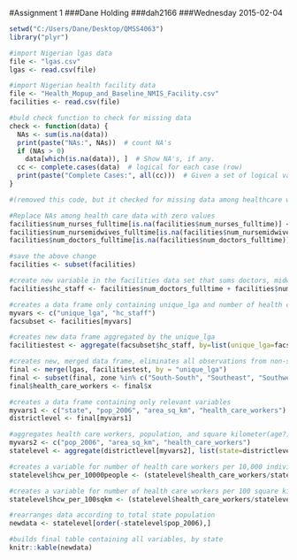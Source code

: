#Assignment 1
###Dane Holding
###dah2166
###Wednesday 2015-02-04

```r
setwd("C:/Users/Dane/Desktop/QMSS4063")
library("plyr")

#import Nigerian lgas data
file <- "lgas.csv"
lgas <- read.csv(file)

#import Nigerian health facility data
file <- "Health_Mopup_and_Baseline_NMIS_Facility.csv"
facilities <- read.csv(file)

#buld check function to check for missing data
check <- function(data) {
  NAs <- sum(is.na(data))
  print(paste("NAs:", NAs))  # count NA's
  if (NAs > 0) 
    data[which(is.na(data)), ]  # Show NA's, if any.
  cc <- complete.cases(data)  # logical for each case (row)
  print(paste("Complete Cases:", all(cc)))  # Given a set of logical values, are all TRUE?
}

#(removed this code, but it checked for missing data among healthcare workers)

#Replace NAs among health care data with zero values
facilities$num_nurses_fulltime[is.na(facilities$num_nurses_fulltime)] <-0
facilities$num_nursemidwives_fulltime[is.na(facilities$num_nursemidwives_fulltime)] <-0
facilities$num_doctors_fulltime[is.na(facilities$num_doctors_fulltime)] <-0

#save the above change
facilities <- subset(facilities)

#create new variable in the facilities data set that sums doctors, midwives, nurses
facilities$hc_staff <- facilities$num_doctors_fulltime + facilities$num_nursemidwives_fulltime + facilities$num_nurses_fulltime

#creates a data frame only containing unique_lga and number of health care staff
myvars <- c("unique_lga", "hc_staff")
facsubset <- facilities[myvars]

#creates new data frame aggregated by the unique_lga
facilitiestest <- aggregate(facsubset$hc_staff, by=list(unique_lga=facsubset$unique_lga), FUN=sum)

#creates new, merged data frame, eliminates all observations from non-southern zones
final <- merge(lgas, facilitiestest, by = "unique_lga")
final <- subset(final, zone %in% c("South-South", "Southeast", "Southwest"))
final$health_care_workers <- final$x

#creates a data frame containing only relevant variables
myvars1 <- c("state", "pop_2006", "area_sq_km", "health_care_workers")
districtlevel <- final[myvars1]

#aggregates health care workers, population, and square kilometer(age?) according to Nigerian state
myvars2 <- c("pop_2006", "area_sq_km", "health_care_workers")
statelevel <- aggregate(districtlevel[myvars2], list(state=districtlevel$state), FUN=sum)

#creates a variable for number of health care workers per 10,000 individuals
statelevel$hcw_per_10000people <- (statelevel$health_care_workers/statelevel$pop_2006)*10000

#creates a variable for number of health care workers per 100 square kilometers
statelevel$hcw_per_100sqkm <- (statelevel$health_care_workers/statelevel$area_sq_km)*100

#rearranges data according to total state population
newdata <- statelevel[order(-statelevel$pop_2006),]

#builds final table containing all variables, by state
knitr::kable(newdata)
```